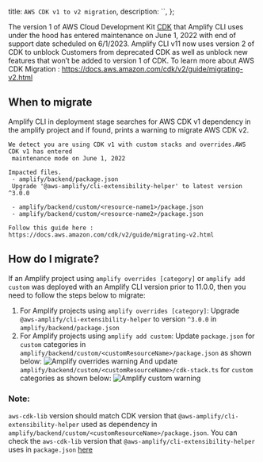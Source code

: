   title: `AWS CDK v1 to v2 migration`,
  description: ``,
};

The version 1 of AWS Cloud Development Kit [CDK](https://docs.aws.amazon.com/cdk/v2/guide/home.html) that Amplify CLI uses under the hood has entered maintenance on June 1, 2022 with end of support date scheduled on 6/1/2023.
Amplify CLI v11 now uses version 2 of CDK to unblock Customers from deprecated CDK as well as unblock new features that won’t be added to version 1 of CDK.
To learn more about AWS CDK Migration : https://docs.aws.amazon.com/cdk/v2/guide/migrating-v2.html

## When to migrate
Amplify CLI in deployment stage searches for AWS CDK v1 dependency in the amplify project and if found, prints a warning to migrate AWS CDK v2.

```
We detect you are using CDK v1 with custom stacks and overrides.AWS CDK v1 has entered
 maintenance mode on June 1, 2022 

Impacted files.
 - amplify/backend/package.json
 Upgrade '@aws-amplify/cli-extensibility-helper' to latest version ^3.0.0
 
 - amplify/backend/custom/<resource-name1>/package.json
 - amplify/backend/custom/<resource-name2>/package.json

Follow this guide here : https://docs.aws.amazon.com/cdk/v2/guide/migrating-v2.html
```

## How do I migrate?

If an Amplify project using `amplify overrides [category]` or `amplify add custom` was deployed with an Amplify CLI version prior to 11.0.0, then you need to follow the steps below to migrate:
1. For Amplify projects using `amplify overrides [category]`:
   Upgrade `@aws-amplify/cli-extensibility-helper` to version `^3.0.0` in `amplify/backend/package.json`
2. For Amplify projects using `amplify add custom`:
   Update `package.json` for `custom` categories in `amplify/backend/custom/<customResourceName>/package.json` as shown below: 
   ![Amplify overrides warning](/images/ts-guide-cdk-package.png)
   And update `amplify/backend/custom/<customResourceName>/cdk-stack.ts` for `custom` categories as shown below: 
   ![Amplify custom warning](/images/ts-guide-cdk.png)

### Note:
 `aws-cdk-lib` version should match CDK version that ```@aws-amplify/cli-extensibility-helper``` used as dependency  in `amplify/backend/custom/<customResourceName>/package.json`.
  You can check the `aws-cdk-lib` version that `@aws-amplify/cli-extensibility-helper` uses in `package.json` [here](https://www.npmjs.com/package/@aws-amplify/cli-extensibility-helper?activeTab=explore)